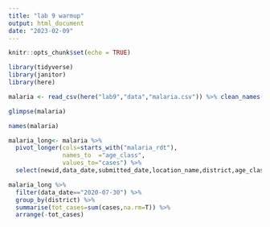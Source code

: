 ```yaml
---
title: "lab 9 warmup"
output: html_document
date: "2023-02-09"
---
```


```r
knitr::opts_chunk$set(echo = TRUE)
```

```r
library(tidyverse)
library(janitor)
library(here)
```


```r
malaria <- read_csv(here("lab9","data","malaria.csv")) %>% clean_names()
```

```r
glimpse(malaria)
```

```r
names(malaria)


```

```r
malaria_long<- malaria %>% 
  pivot_longer(cols=starts_with("malaria_rdt"),
               names_to  ="age_class",
               values_to="cases") %>% 
  select(newid,data_date,submitted_date,location_name,district,age_class,cases)
```

```r
malaria_long %>% 
  filter(data_date=="2020-07-30") %>% 
  group_by(district) %>% 
  summarise(tot_cases=sum(cases,na.rm=T)) %>% 
  arrange(-tot_cases)
```






















